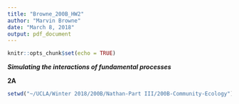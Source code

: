 ```yaml
---
title: "Browne_200B_HW2"
author: "Marvin Browne"
date: "March 8, 2018"
output: pdf_document
---
```


```r
knitr::opts_chunk$set(echo = TRUE)
```

**_Simulating the interactions of fundamental processes_**

**2A**
```r
setwd("~/UCLA/Winter 2018/200B/Nathan-Part III/200B-Community-Ecology")

```
